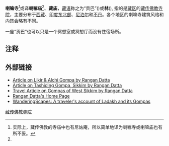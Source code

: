 {{unreferenced|time=2017-07-29T14:08:16+00:00}}
{{藏傳佛教}}
'''喇嘛寺'''<ref name=notice>实际上，藏传佛教的寺庙中也有尼姑庵，所以简单地译为喇嘛寺或喇嘛庙也有所不妥。</ref>或译'''喇嘛庙'''<ref name=notice/>、'''藏庙'''，[[藏语|藏语]]称之为“贡巴”({{bo|z=དགོན་པ།|w=dgon pa|p=Gönba}})或'''林'''({{bo|z=གླིང་|w=gling}}), 指的是[[藏区|藏区]]的[[藏传佛教|藏传佛教]][[寺院|寺院]]，主要分布于[[西藏|西藏]]、[[印度东北部|印度东北部]]、[[尼泊尔|尼泊尔]]和[[不丹|不丹]]。各个地区的喇嘛寺建筑风格和内饰会略有不同。

一座“贡巴”也可以只是一个冥想室或冥想厅而没有住宿场所。

==注释==
{{Reflist|2}}

==外部链接==
*[http://www.rangan-datta.info/Likir%20Alchi.htm Article on Likir & Alchi Gompa by Rangan Datta]{{Wayback|url=http://www.rangan-datta.info/Likir%20Alchi.htm |date=20200513022904 }}
*[http://www.rangan-datta.info/Khandosangphuk.htm Article on Tashiding Gompa, Sikkim by Rangan Datta]{{Wayback|url=http://www.rangan-datta.info/Khandosangphuk.htm |date=20090201050416 }}
*[http://www.rangan-datta.info/West%20sikkim.htm  Travel Article on Gompas of West Sikkim by Rangan Datta]{{Wayback|url=http://www.rangan-datta.info/West%20sikkim.htm |date=20090201050508 }}
*[https://web.archive.org/web/20080905113025/http://www.rangan-datta.info/index.htm Rangan Datta's Home Page]
*[https://web.archive.org/web/20100401064418/http://wanderingscapes.com/blog/ WanderingScapes: A traveler's account of Ladakh and its Gompas]

{{buddhism-stub}}
{{Buddhism topics}}

[[Category:藏传佛教寺院|]]